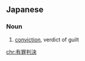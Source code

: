 ==Japanese==
{{ja-kanjitab|有|罪|判|決}}

===Noun===
{{ja-noun|ゆうざいはんけつ}}

# [[conviction]], verdict of guilt

[[chr:有罪判決]]